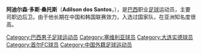 {{Football player infobox
| playername = 安迪尔森·多斯·桑托斯
| fullname = 安迪尔森·多斯·桑托斯
| englishfullname = Adilson dos Santos
| countryofbirth = {{BRA}}
| cityofbirth = [[阿拉卡茹|阿拉卡茹]]
| dateofbirth = {{birth date and age|1976|5|12}}
| height = {{height|m=1.82}}
| image = Adilson dos Santos.jpg
| position = 后卫
| currentclub = {{flagicon|KOR}} [[首尔足球俱乐部|首尔]]
| clubnumber = 8
| youthyears =
| youthclubs =
| years = 1996年<br /> 1997年<br />1997-1998年<br />1998-1999年<br />2000年<br />2000年<br />2000-2005年<br />2006-2013年
| clubs = [[圣保罗俱乐部|圣保罗俱乐部]]<br />[[阿普卡拉纳竞技俱乐部|阿普卡拉纳竞技俱乐部]]<br />[[巴拉纳足球俱乐部|巴拉纳]]<br />[[贝尔格莱德红星|贝尔格莱德红星]]<br />[[皇家贝蒂斯足球俱乐部|皇家贝蒂斯足球俱乐部]]<br />[[塞维利亚足球俱乐部|塞维利亚]]<br />[[大连实德|大连实德]]<br />[[首尔足球俱乐部|首尔]]
| caps(goals) =
|}}
'''阿迪尔森·多斯·桑托斯'''（'''Adilson dos Santos'''，{{bd|1976年|5月12日|||A}}），是[[巴西|巴西]]职业[[足球|足球]]运动员，主要司职边后卫。由于他长期在中国和韩国联赛效力，入选过国家队，在亚洲知名度很高。

{{DEFAULTSORT:Adilson dos Santos}}

[[Category:巴西男子足球运动员|Category:巴西男子足球运动员]]
[[Category:塞维利亚球员|Category:塞维利亚球员]]
[[Category:大连实德球员|Category:大连实德球员]]
[[Category:首尔FC球员|Category:首尔FC球员]]
[[Category:中国外籍足球运动员|Category:中国外籍足球运动员]]